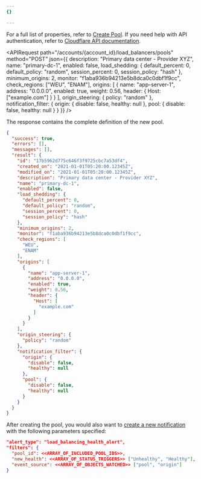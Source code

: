 ```yaml
---
{}

---
```



For a full list of properties, refer to [Create Pool](/api/resources/load_balancers/subresources/pools/methods/create/). If you need help with API authentication, refer to [Cloudflare API documentation](/fundamentals/api/).

<APIRequest
  path="/accounts/{account_id}/load_balancers/pools"
  method="POST"
  json={{
    description: "Primary data center - Provider XYZ",
    name: "primary-dc-1",
    enabled: false,
    load_shedding: {
      default_percent: 0,
      default_policy: "random",
      session_percent: 0,
      session_policy: "hash"
    },
    minimum_origins: 2,
    monitor: "f1aba936b94213e5b8dca0c0dbf1f9cc",
    check_regions: ["WEU", "ENAM"],
    origins: [
      {
        name: "app-server-1",
        address: "0.0.0.0",
        enabled: true,
        weight: 0.56,
        header: {
          Host: ["example.com"]
        }
      }
    ],
    origin_steering: {
      policy: "random"
    },
    notification_filter: {
      origin: {
        disable: false,
        healthy: null
      },
      pool: {
        disable: false,
        healthy: null
      }
    }
  }}
/>

The response contains the complete definition of the new pool.

```json title="Response"
{
  "success": true,
  "errors": [],
  "messages": [],
  "result": {
    "id": "17b5962d775c646f3f9725cbc7a53df4",
    "created_on": "2021-01-01T05:20:00.12345Z",
    "modified_on": "2021-01-01T05:20:00.12345Z",
    "description": "Primary data center - Provider XYZ",
    "name": "primary-dc-1",
    "enabled": false,
    "load_shedding": {
      "default_percent": 0,
      "default_policy": "random",
      "session_percent": 0,
      "session_policy": "hash"
    },
    "minimum_origins": 2,
    "monitor": "f1aba936b94213e5b8dca0c0dbf1f9cc",
    "check_regions": [
      "WEU",
      "ENAM"
    ],
    "origins": [
      {
        "name": "app-server-1",
        "address": "0.0.0.0",
        "enabled": true,
        "weight": 0.56,
        "header": {
          "Host": [
            "example.com"
          ]
        }
      }
    ],
    "origin_steering": {
      "policy": "random"
    },
    "notification_filter": {
      "origin": {
        "disable": false,
        "healthy": null
      },
      "pool": {
        "disable": false,
        "healthy": null
      }
    }
  }
}
```

After creating the pool, you would also want to [create a new notification](/api/resources/alerting/subresources/policies/methods/create/) with the following parameters specified:

```json
"alert_type": "load_balancing_health_alert",
"filters": {
  "pool_id": <<ARRAY_OF_INCLUDED_POOL_IDS>>,
  "new_health": <<ARRAY_OF_STATUS_TRIGGERS>> ["Unhealthy", "Healthy"],
  "event_source": <<ARRAY_OF_OBJECTS_WATCHED>> ["pool", "origin"]
}
```
